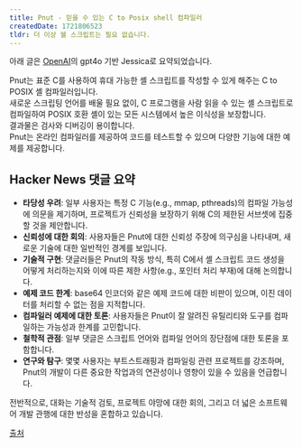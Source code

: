 ```yaml
---
title: Pnut - 믿을 수 있는 C to Posix shell 컴파일러
createdDate: 1721806523
tldr: 더 이상 쉘 스크립트는 필요 없습니다.
---
```

아래 글은 [OpenAI](https://openai.com)의 gpt4o 기반 Jessica로 요약되었습니다.

Pnut는 표준 C를 사용하여 휴대 가능한 셸 스크립트를 작성할 수 있게 해주는 C to POSIX 셸 컴파일러입니다.\
새로운 스크립팅 언어를 배울 필요 없이, C 프로그램을 사람 읽을 수 있는 셸 스크립트로 컴파일하여 POSIX 호환 셸이 있는 모든 시스템에서 높은 이식성을 보장합니다.\
결과물은 검사와 디버깅이 용이합니다.\
Pnut는 온라인 컴파일러를 제공하여 코드를 테스트할 수 있으며 다양한 기능에 대한 예제를 제공합니다.

## Hacker News 댓글 요약
- **타당성 우려**: 일부 사용자는 특정 C 기능(e.g., mmap, pthreads)의 컴파일 가능성에 의문을 제기하며, 프로젝트가 신뢰성을 보장하기 위해 C의 제한된 서브셋에 집중할 것을 제안합니다.
- **신뢰성에 대한 회의**: 사용자들은 Pnut에 대한 신뢰성 주장에 의구심을 나타내며, 새로운 기술에 대한 일반적인 경계를 보입니다.
- **기술적 구현**: 댓글러들은 Pnut의 작동 방식, 특히 C에서 셸 스크립트 코드 생성을 어떻게 처리하는지와 이에 따른 제한 사항(e.g., 포인터 처리 부재)에 대해 논의합니다.
- **예제 코드 한계**: base64 인코더와 같은 예제 코드에 대한 비판이 있으며, 이진 데이터를 처리할 수 없는 점을 지적합니다.
- **컴파일러 예제에 대한 토론**: 사용자들은 Pnut이 잘 알려진 유틸리티와 도구를 컴파일하는 가능성과 한계를 고민합니다.
- **철학적 관점**: 일부 댓글은 스크립트 언어와 컴파일 언어의 장단점에 대한 토론을 포함합니다.
- **연구와 탐구**: 몇몇 사용자는 부트스트래핑과 컴파일링 관련 프로젝트를 강조하며, Pnut의 개발이 다른 중요한 작업과의 연관성이나 영향이 있을 수 있음을 언급합니다.

전반적으로, 대화는 기술적 검토, 프로젝트 야망에 대한 회의, 그리고 더 넓은 소프트웨어 개발 관행에 대한 반성을 혼합하고 있습니다.

[출처](https://news.ycombinator.com/item?id=41052446)
